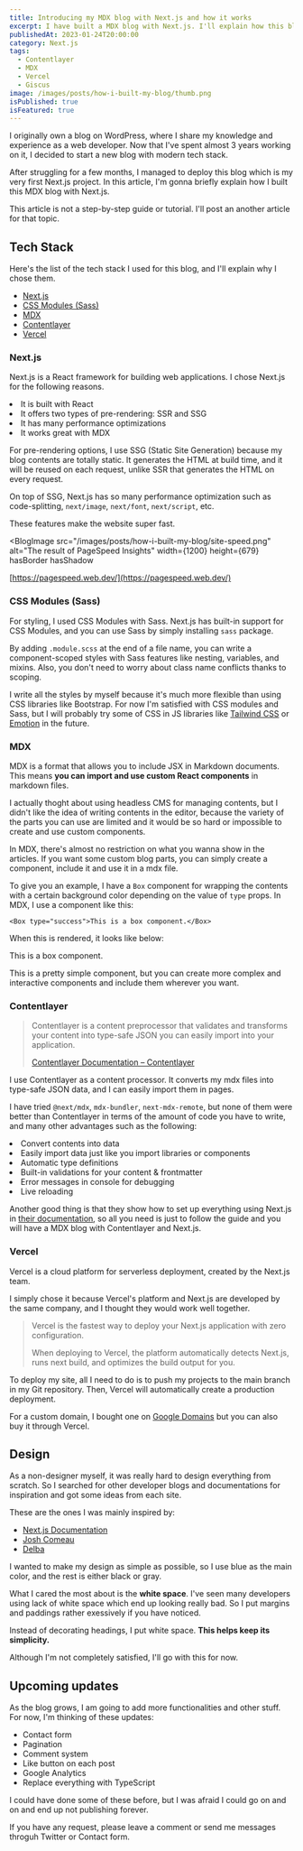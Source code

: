 ```yaml
---
title: Introducing my MDX blog with Next.js and how it works
excerpt: I have built a MDX blog with Next.js. I'll explain how this blog works, and introduce the teck stack I used.
publishedAt: 2023-01-24T20:00:00
category: Next.js
tags:
  - Contentlayer
  - MDX
  - Vercel
  - Giscus
image: /images/posts/how-i-built-my-blog/thumb.png
isPublished: true
isFeatured: true
---
```


I originally own a blog on WordPress, where I share my knowledge and experience as a web developer. Now that I've spent almost 3 years working on it, I decided to start a new blog with modern tech stack.

After struggling for a few months, I managed to deploy this blog which is my very first Next.js project. In this article, I'm gonna briefly explain how I built this MDX blog with Next.js.

<Box type="warning">
  This article is <span>not a step-by-step guide or tutorial.</span> I'll post
  an another article for that topic.
</Box>

## Tech Stack

Here's the list of the tech stack I used for this blog, and I'll explain why I chose them.

- [Next.js](https://nextjs.org/)
- [CSS Modules (Sass)](https://github.com/css-modules/css-modules)
- [MDX](https://mdxjs.com/)
- [Contentlayer](https://www.contentlayer.dev/)
- [Vercel](https://vercel.com/home)

### Next.js

Next.js is a React framework for building web applications. I chose Next.js for the following reasons.

<Box type="success_l">
  <UnorderedList>
    <li>It is built with React</li>
    <li>It offers two types of pre-rendering: SSR and SSG</li>
    <li>It has many performance optimizations</li>
    <li>It works great with MDX</li>
  </UnorderedList>
</Box>

For pre-rendering options, I use SSG (Static Site Generation) because my blog contents are totally static. It generates the HTML at build time, and it will be reused on each request, unlike SSR that generates the HTML on every request.

On top of SSG, Next.js has so many performance optimization such as code-splitting, `next/image`, `next/font`, `next/script`, etc.

These features make the website super fast.

<BlogImage
  src="/images/posts/how-i-built-my-blog/site-speed.png"
  alt="The result of PageSpeed Insights"
  width={1200}
  height={679}
  hasBorder
  hasShadow
>
  [https://pagespeed.web.dev/](https://pagespeed.web.dev/)
</BlogImage>

### CSS Modules (Sass)

For styling, I used CSS Modules with Sass. Next.js has built-in support for CSS Modules, and you can use Sass by simply installing `sass` package.

By adding `.module.scss` at the end of a file name, you can write a component-scoped styles with Sass features like nesting, variables, and mixins. Also, you don't need to worry about class name conflicts thanks to scoping.

I write all the styles by myself because it's much more flexible than using CSS libraries like Bootstrap. For now I'm satisfied with CSS modules and Sass, but I will probably try some of CSS in JS libraries like [Tailwind CSS](https://tailwindcss.com/) or [Emotion](https://emotion.sh/docs/introduction) in the future.

### MDX

MDX is a format that allows you to include JSX in Markdown documents. This means **you can import and use custom React components** in markdown files.

I actually thoght about using headless CMS for managing contents, but I didn't like the idea of writing contents in the editor, because the variety of the parts you can use are limited and it would be so hard or impossible to create and use custom components.

In MDX, there's almost no restriction on what you wanna show in the articles. If you want some custom blog parts, you can simply create a component, include it and use it in a mdx file.

To give you an example, I have a `Box` component for wrapping the contents with a certain background color depending on the value of `type` props. In MDX, I use a component like this:

<CodeHead lang="mdx" />

```mdx
<Box type="success">This is a box component.</Box>
```

When this is rendered, it looks like below:

<Box type="success">This is a box component.</Box>

This is a pretty simple component, but you can create more complex and interactive components and include them wherever you want.

### Contentlayer

> Contentlayer is a content preprocessor that validates and transforms your content into type-safe JSON you can easily import into your application.
>
> [Contentlayer Documentation – Contentlayer](https://www.contentlayer.dev/docs)

I use Contentlayer as a content processor. It converts my mdx files into type-safe JSON data, and I can easily import them in pages.

I have tried `@next/mdx`, `mdx-bundler`, `next-mdx-remote`, but none of them were better than Contentlayer in terms of the amount of code you have to write, and many other advantages such as the following:

<Box type="success_l">
  <UnorderedList>
    <li>Convert contents into data</li>
    <li>Easily import data just like you import libraries or components</li>
    <li>Automatic type definitions</li>
    <li>Built-in validations for your content & frontmatter</li>
    <li>Error messages in console for debugging</li>
    <li>Live reloading</li>
  </UnorderedList>
</Box>

Another good thing is that they show how to set up everything using Next.js in [their documentation](https://www.contentlayer.dev/docs/getting-started), so all you need is just to follow the guide and you will have a MDX blog with Contentlayer and Next.js.

### Vercel

Vercel is a cloud platform for serverless deployment, created by the Next.js team.

I simply chose it because Vercel's platform and Next.js are developed by the same company, and I thought they would work well together.

> Vercel is the fastest way to deploy your Next.js application with zero configuration.
>
> When deploying to Vercel, the platform automatically detects Next.js, runs next build, and optimizes the build output for you.

To deploy my site, all I need to do is to push my projects to the main branch in my Git repository. Then, Vercel will automatically create a production deployment.

For a custom domain, I bought one on [Google Domains](https://domains.google/) but you can also buy it through Vercel.

## Design

As a non-designer myself, it was really hard to design everything from scratch. So I searched for other developer blogs and documentations for inspiration and got some ideas from each site.

These are the ones I was mainly inspired by:

- [Next.js Documentation](https://nextjs.org/docs/getting-started)
- [Josh Comeau](https://www.joshwcomeau.com/)
- [Delba](https://delba.dev/)

I wanted to make my design as simple as possible, so I use blue as the main color, and the rest is either black or gray.

What I cared the most about is the **white space**. I've seen many developers using lack of white space which end up looking really bad. So I put margins and paddings rather exessively if you have noticed.

Instead of decorating headings, I put white space. **This helps keep its simplicity.**

Although I'm not completely satisfied, I'll go with this for now.

## Upcoming updates

As the blog grows, I am going to add more functionalities and other stuff. For now, I'm thinking of these updates:

- Contact form
- Pagination
- Comment system
- Like button on each post
- Google Analytics
- Replace everything with TypeScript

I could have done some of these before, but I was afraid I could go on and on and end up not publishing forever.

If you have any request, please leave a comment or send me messages throguh Twitter or Contact form.
